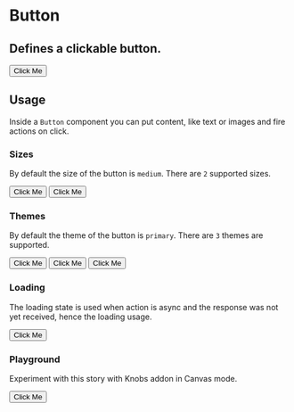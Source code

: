 

<Meta title="Design System|Button" component={Button} />

# Button

## Defines a clickable button.

<Preview withToolbar>
  <Story name="default">
    <Button>Click Me</Button>
  </Story>
</Preview>

<Props of={Button} />

## Usage

Inside a `Button` component you can put content, like text or images and fire actions on click.

### Sizes

By default the size of the button is `medium`.
There are `2` supported sizes.

<Story name="sizes">
  <div>
    <Button className="mr-2">Click Me</Button>
    <Button size="small">Click Me</Button>
  </div>
</Story>

### Themes

By default the theme of the button is `primary`. There are `3` themes are supported.

<Story name="themes">
  <div>
    <Button className="mr-2">Click Me</Button>
    <Button theme="secondary">Click Me</Button>
    <Button theme="tertiary">Click Me</Button>
  </div>
</Story>

### Loading

The loading state is used when action is async and the
response was not yet received, hence the loading usage.

<Story name="loading">
  <Button loading>Click Me</Button>
</Story>

### Playground

Experiment with this story with Knobs addon in Canvas mode.

<Story name="knobs" decorators={[withKnobs]}>
  <Button
    loading={boolean('Loading')}
    theme={select('theme', ['primary', 'secondary'])}
  >
    Click Me
  </Button>
</Story>
